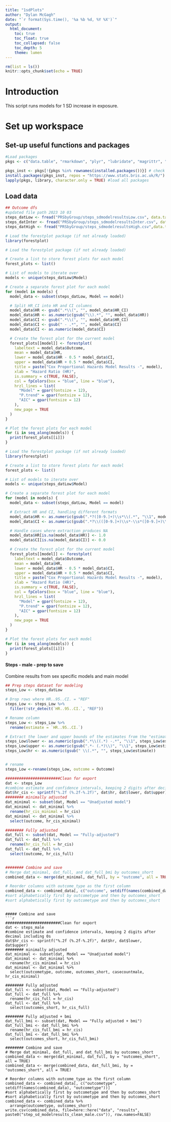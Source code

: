 ```yaml
---
title: "1sdPlots"
author: "Dylan McGagh"
date: "`r format(Sys.time(), '%a %b %d, %Y %X')`"
output: 
  html_document:
    toc: true
    toc_float: true
    toc_collapsed: false
    toc_depth: 5
    theme: lumen
---
```

```r
rm(list = ls())
knitr::opts_chunk$set(echo = TRUE)
```

# Introduction

This script runs models for 1 SD increase in exposure.

# Set up workspace

## Set-up useful functions and packages
```r
#Load packages
pkgs <- c("data.table", "rmarkdown", "plyr", "lubridate", "magrittr", "ggplot2", "data.table", "dplyr", "stringr", "splitstackshape", "scales", "haven", "Epi", "emmeans", "rtables", "table1",  "tableone", "boot", "knitr", "pspline", "survival", "xtable", "here", "forcats", "patchwork") # packages we need

pkgs_inst <- pkgs[!{pkgs %in% rownames(installed.packages())}] # check which are not present 
install.packages(pkgs_inst, repos = "https://www.stats.bris.ac.uk/R/") # install
lapply(pkgs, library, character.only = TRUE) #load all packages
```

## Load data
```r
## Outcome dfs
#updated file path 2023 10 03
steps_datLow <- fread("PRSbyGroup/steps_sdmodelresultsLow.csv", data.table = FALSE)
steps_datInter <- fread("PRSbyGroup/steps_sdmodelresultsInter.csv", data.table = FALSE)
steps_datHigh <- fread("PRSbyGroup/steps_sdmodelresultsHigh.csv",data.table = FALSE)

```

```r
# Load the forestplot package (if not already loaded)
library(forestplot)
```


```r
# Load the forestplot package (if not already loaded)

# Create a list to store forest plots for each model
forest_plots <- list()

# List of models to iterate over
models <- unique(steps_datLow$Model)

# Create a separate forest plot for each model
for (model in models) {
  model_data <- subset(steps_datLow, Model == model)

  # Split HR_CI into HR and CI columns
  model_data$HR <- gsub(".*\\(", "", model_data$HR_CI)
  model_data$HR <- as.numeric(gsub("\\).*", "", model_data$HR))
  model_data$CI <- gsub(".*\\(", "", model_data$HR_CI)
  model_data$CI <- gsub(" - .*", "", model_data$CI)
  model_data$CI <- as.numeric(model_data$CI)

  # Create the forest plot for the current model
  forest_plots[[model]] <- forestplot(
    labeltext = model_data$Outcome,
    mean = model_data$HR,
    lower = model_data$HR - 0.5 * model_data$CI,
    upper = model_data$HR + 0.5 * model_data$CI,
    title = paste("Cox Proportional Hazards Model Results -", model),
    xlab = "Hazard Ratio (HR)",
    is.summary = c(TRUE, FALSE),
    col = fpColors(box = "blue", line = "blue"),
    hrzl_lines = list(
      "Model" = gpar(fontsize = 12),
      "P.trend" = gpar(fontsize = 12),
      "AIC" = gpar(fontsize = 12)
    ),
    new_page = TRUE
  )
}

# Plot the forest plots for each model
for (i in seq_along(models)) {
  print(forest_plots[[i]])
}


```

```r

# Load the forestplot package (if not already loaded)
library(forestplot)

# Create a list to store forest plots for each model
forest_plots <- list()

# List of models to iterate over
models <- unique(steps_datLow$Model)

# Create a separate forest plot for each model
for (model in models) {
  model_data <- subset(steps_datLow, Model == model)

  # Extract HR and CI, handling different formats
  model_data$HR <- as.numeric(gsub(".*?([0-9.]+)\\s*\\(.*", "\\1", model_data$HR_CI))
  model_data$CI <- as.numeric(gsub(".*?\\(([0-9.]+)\\s*-\\s*([0-9.]+)\\).*", "\\2", model_data$HR_CI))

  # Handle cases where extraction produces NA
  model_data$HR[is.na(model_data$HR)] <- 1.0
  model_data$CI[is.na(model_data$CI)] <- 0.0

  # Create the forest plot for the current model
  forest_plots[[model]] <- forestplot(
    labeltext = model_data$Outcome,
    mean = model_data$HR,
    lower = model_data$HR - 0.5 * model_data$CI,
    upper = model_data$HR + 0.5 * model_data$CI,
    title = paste("Cox Proportional Hazards Model Results -", model),
    xlab = "Hazard Ratio (HR)",
    is.summary = c(TRUE, FALSE),
    col = fpColors(box = "blue", line = "blue"),
    hrzl_lines = list(
      "Model" = gpar(fontsize = 12),
      "P.trend" = gpar(fontsize = 12),
      "AIC" = gpar(fontsize = 12)
    ),
    new_page = TRUE
  )
}

# Plot the forest plots for each model
for (i in seq_along(models)) {
  print(forest_plots[[i]])
}

```

#### Steps - male - prep to save
Combine results from sex specific models and main model
```r
## Prep steps dataset for modeling
steps_Low <- steps_datLow

# Drop rows where HR..95..CI. = "REF"
steps_Low <- steps_Low %>%
  filter(!str_detect(`HR..95..CI.`, "REF"))

# Rename column
steps_Low <- steps_Low %>%
  rename(estimate = `HR..95..CI.`)

# Extract the lower and upper bounds of the estimates from the "estimate" column
steps_Low$lower <- as.numeric(gsub(".*\\((.*) -.*", "\\1", steps_Low$estimate))
steps_Low$upper <- as.numeric(gsub(".*- (.*)\\)", "\\1", steps_Low$estimate))
steps_Low$hr <- as.numeric(gsub(" \\(.*", "", steps_Low$estimate))


# rename
steps_Low <-rename(steps_Low, outcome = Outcome)

```


```r
########################Clean for export
dat <- steps_Low
#combine estimate and confidence intervals, keeping 2 digits after decimal including 0s
dat$hr_cis <- sprintf("%.2f (%.2f-%.2f)", dat$hr, dat$lower, dat$upper)
######## minimally adjusted
dat_minimal <- subset(dat, Model == "Unadjusted model")
dat_minimal <- dat_minimal %>%
  rename(hr_cis_minimal = hr_cis)
dat_minimal <- dat_minimal %>%
  select(outcome, hr_cis_minimal)

######## Fully adjusted
dat_full <- subset(dat, Model == "Fully-adjusted")
dat_full <- dat_full %>%
  rename(hr_cis_full = hr_cis)
dat_full <- dat_full %>%
  select(outcome, hr_cis_full)


######## Combine and save
# Merge dat_minimal, dat_full, and dat_full_bmi by outcomes_short
combined_data <- merge(dat_minimal, dat_full, by = "outcome", all = TRUE)

# Reorder columns with outcome_type as the first column
combined_data <- combined_data[, c("outcome", setdiff(names(combined_data), "outcome"))]
#sort alphabetically first by outcometype and then by outcomes_short
#sort alphabetically first by outcometype and then by outcomes_short

```

```

##### Combine and save
```r
########################Clean for export
dat <- steps_male
#combine estimate and confidence intervals, keeping 2 digits after decimal including 0s
dat$hr_cis <- sprintf("%.2f (%.2f-%.2f)", dat$hr, dat$lower, dat$upper)
######## minimally adjusted
dat_minimal <- subset(dat, Model == "Unadjusted model")
dat_minimal <- dat_minimal %>%
  rename(hr_cis_minimal = hr_cis)
dat_minimal <- dat_minimal %>%
  select(outcometype, outcome, outcomes_short, casecountmale, hr_cis_minimal)

######## Fully adjusted
dat_full <- subset(dat, Model == "Fully-adjusted")
dat_full <- dat_full %>%
  rename(hr_cis_full = hr_cis)
dat_full <- dat_full %>%
  select(outcomes_short, hr_cis_full)

######## Fully adjusted + bmi
dat_full_bmi <- subset(dat, Model == "Fully adjusted + bmi")
dat_full_bmi <- dat_full_bmi %>%
  rename(hr_cis_full_bmi = hr_cis)
dat_full_bmi <- dat_full_bmi %>%
  select(outcomes_short, hr_cis_full_bmi)

######## Combine and save
# Merge dat_minimal, dat_full, and dat_full_bmi by outcomes_short
combined_data <- merge(dat_minimal, dat_full, by = "outcomes_short", all = TRUE)
combined_data <- merge(combined_data, dat_full_bmi, by = "outcomes_short", all = TRUE)

# Reorder columns with outcome_type as the first column
combined_data <- combined_data[, c("outcometype", setdiff(names(combined_data), "outcometype"))]
#sort alphabetically first by outcometype and then by outcomes_short
#sort alphabetically first by outcometype and then by outcomes_short
combined_data <- combined_data %>%
  arrange(outcometype, outcomes_short)
write.csv(combined_data, file=here::here("data", "results", paste0("step_sd_modelresults_clean_male.csv")), row.names=FALSE)
```



 